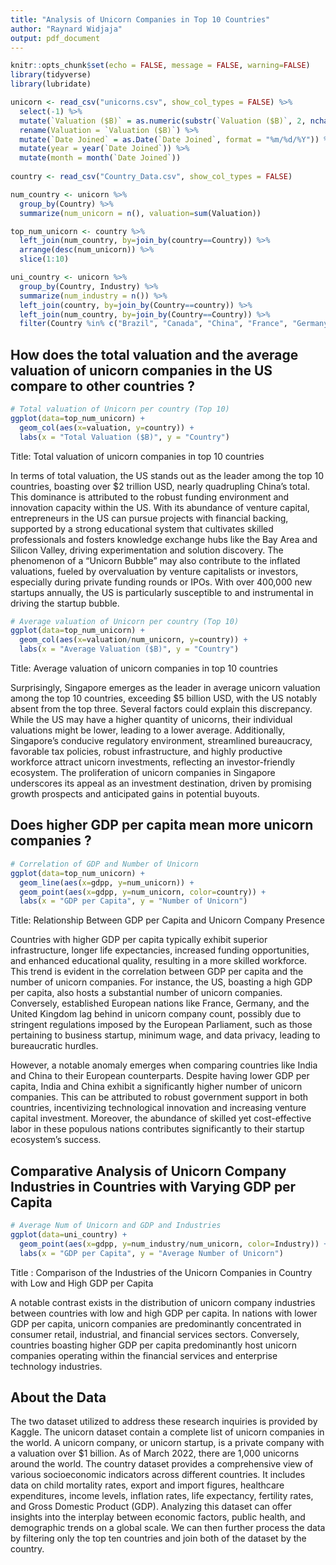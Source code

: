 ```yaml
---
title: "Analysis of Unicorn Companies in Top 10 Countries"
author: "Raynard Widjaja"
output: pdf_document
---
```


```r
knitr::opts_chunk$set(echo = FALSE, message = FALSE, warning=FALSE)
library(tidyverse)
library(lubridate)
```

```r
unicorn <- read_csv("unicorns.csv", show_col_types = FALSE) %>%
  select(-1) %>%
  mutate(`Valuation ($B)` = as.numeric(substr(`Valuation ($B)`, 2, nchar(`Valuation ($B)`)))) %>%
  rename(Valuation = `Valuation ($B)`) %>%
  mutate(`Date Joined` = as.Date(`Date Joined`, format = "%m/%d/%Y")) %>%
  mutate(year = year(`Date Joined`)) %>%
  mutate(month = month(`Date Joined`))
  
country <- read_csv("Country_Data.csv", show_col_types = FALSE)

num_country <- unicorn %>% 
  group_by(Country) %>% 
  summarize(num_unicorn = n(), valuation=sum(Valuation))

top_num_unicorn <- country %>%
  left_join(num_country, by=join_by(country==Country)) %>%
  arrange(desc(num_unicorn)) %>%
  slice(1:10)

uni_country <- unicorn %>%
  group_by(Country, Industry) %>%
  summarize(num_industry = n()) %>%
  left_join(country, by=join_by(Country==country)) %>%
  left_join(num_country, by=join_by(Country==Country)) %>%
  filter(Country %in% c("Brazil", "Canada", "China", "France", "Germany", "India", "Israel", "Singapore", "United Kingdom", "United States"))
```

## How does the total valuation and the average valuation of unicorn companies in the US compare to other countries ?

```r
# Total valuation of Unicorn per country (Top 10)
ggplot(data=top_num_unicorn) + 
  geom_col(aes(x=valuation, y=country)) +
  labs(x = "Total Valuation ($B)", y = "Country")
```
Title: Total valuation of unicorn companies in top 10 countries

In terms of total valuation, the US stands out as the leader among the top 10 countries, boasting over $2 trillion USD, nearly quadrupling China's total. This dominance is attributed to the robust funding environment and innovation capacity within the US. With its abundance of venture capital, entrepreneurs in the US can pursue projects with financial backing, supported by a strong educational system that cultivates skilled professionals and fosters knowledge exchange hubs like the Bay Area and Silicon Valley, driving experimentation and solution discovery. The phenomenon of a "Unicorn Bubble" may also contribute to the inflated valuations, fueled by overvaluation by venture capitalists or investors, especially during private funding rounds or IPOs. With over 400,000 new startups annually, the US is particularly susceptible to and instrumental in driving the startup bubble.

```r
# Average valuation of Unicorn per country (Top 10)
ggplot(data=top_num_unicorn) + 
  geom_col(aes(x=valuation/num_unicorn, y=country)) +
  labs(x = "Average Valuation ($B)", y = "Country")
```
Title: Average valuation of unicorn companies in top 10 countries

Surprisingly, Singapore emerges as the leader in average unicorn valuation among the top 10 countries, exceeding $5 billion USD, with the US notably absent from the top three. Several factors could explain this discrepancy. While the US may have a higher quantity of unicorns, their individual valuations might be lower, leading to a lower average. Additionally, Singapore's conducive regulatory environment, streamlined bureaucracy, favorable tax policies, robust infrastructure, and highly productive workforce attract unicorn investments, reflecting an investor-friendly ecosystem. The proliferation of unicorn companies in Singapore underscores its appeal as an investment destination, driven by promising growth prospects and anticipated gains in potential buyouts.


## Does higher GDP per capita mean more unicorn companies ?
```r
# Correlation of GDP and Number of Unicorn
ggplot(data=top_num_unicorn) + 
  geom_line(aes(x=gdpp, y=num_unicorn)) +
  geom_point(aes(x=gdpp, y=num_unicorn, color=country)) +
  labs(x = "GDP per Capita", y = "Number of Unicorn")
```
Title: Relationship Between GDP per Capita and Unicorn Company Presence

Countries with higher GDP per capita typically exhibit superior infrastructure, longer life expectancies, increased funding opportunities, and enhanced educational quality, resulting in a more skilled workforce. This trend is evident in the correlation between GDP per capita and the number of unicorn companies. For instance, the US, boasting a high GDP per capita, also hosts a substantial number of unicorn companies. Conversely, established European nations like France, Germany, and the United Kingdom lag behind in unicorn company count, possibly due to stringent regulations imposed by the European Parliament, such as those pertaining to business startup, minimum wage, and data privacy, leading to bureaucratic hurdles.

However, a notable anomaly emerges when comparing countries like India and China to their European counterparts. Despite having lower GDP per capita, India and China exhibit a significantly higher number of unicorn companies. This can be attributed to robust government support in both countries, incentivizing technological innovation and increasing venture capital investment. Moreover, the abundance of skilled yet cost-effective labor in these populous nations contributes significantly to their startup ecosystem's success.


## Comparative Analysis of Unicorn Company Industries in Countries with Varying GDP per Capita

```r
# Average Num of Unicorn and GDP and Industries
ggplot(data=uni_country) + 
  geom_point(aes(x=gdpp, y=num_industry/num_unicorn, color=Industry)) + 
  labs(x = "GDP per Capita", y = "Average Number of Unicorn")
```

Title : Comparison of the Industries of the Unicorn Companies in Country with Low and High GDP per Capita

A notable contrast exists in the distribution of unicorn company industries between countries with low and high GDP per capita. In nations with lower GDP per capita, unicorn companies are predominantly concentrated in consumer retail, industrial, and financial services sectors. Conversely, countries boasting higher GDP per capita predominantly host unicorn companies operating within the financial services and enterprise technology industries.


## About the Data

The two dataset utilized to address these research inquiries is provided by Kaggle. The unicorn dataset contain a complete list of unicorn companies in the world. A unicorn company, or unicorn startup, is a private company with a valuation over $1 billion. As of March 2022, there are 1,000 unicorns around the world. The country dataset provides a comprehensive view of various socioeconomic indicators across different countries. It includes data on child mortality rates, export and import figures, healthcare expenditures, income levels, inflation rates, life expectancy, fertility rates, and Gross Domestic Product (GDP). Analyzing this dataset can offer insights into the interplay between economic factors, public health, and demographic trends on a global scale. We can then further process the data by filtering only the top ten countries and join both of the dataset by the country.